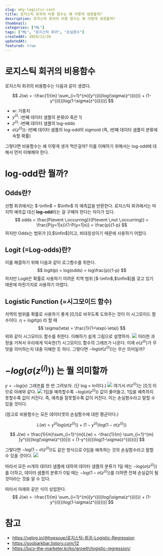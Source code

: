 ```yaml
---
slug: why-logistic-cost
title: 로지스틱 회귀의 비용 함수는 왜 이렇게 생겼을까?
description: 로지스틱 회귀의 비용 함수는 왜 이렇게 생겼을까?
thumbnail:
categories: ["ML"]
tags: ["ML", "로지스틱 회귀", "손실함수"]
createdAt: 2024/12/26
updatedAt:
featured: true
---
```



# 로지스틱 회귀의 비용함수
로지스틱 회귀의 비용함수는 다음과 같이 생겼다.

$$
J(w) = -\frac{1}{m} \sum_{i=1}^{m}[y^{(i)}log(\sigma(z^{(i)})) + (1-y^{(i)})log(1-\sigma(z^{(i)}))]
$$

+ w: 가중치
+ $y^{(i)}$: i번째 데이터 샘플의 분류(0 혹은 1)
+ $z^{(i)}$: i번째 데이터 샘플의 log-oddo
+ $\sigma(z^{(i)}))$: i번째 데이터 샘플의 log-odd의 sigmoid (즉, i번째 데이터 샘플이 분류에 속할 확률)

그렇다면 비용함수는 왜 이렇게 생겨 먹은걸까?
이를 이해하기 위해서는 log-odd에 대해서 먼저 이해해야 한다.
# log-odd란 뭘까?
## Odds란?
선형 회귀에서는 $-\infin$ ~ $\infin$ 의 예측값을 반환한다.
로지스틱 회귀에서는 마지막 예측값 대신 **log-odd**라는 걸 구해야 한다는 차이가 있다.
$$
odds = \frac{P(event \,occurring)}{P(event \,not \,occurring)} = \frac{P(y=1|x)}{1-P(y=1|x)} = \frac{p}{1-p}
$$
하지만 Odds는 범위가 [0,$\infin$]이고, 비대칭성이기 때문에 사용하기 어렵다.
## Logit (=Log-odds)란?
이를 해결하기 위해 다음과 같이 로그함수를 취한다.
$$
logit(p) = log(odds) =  log\frac{p}{1-p}
$$
하지만 Logit은 확률로 사용하기 어려운 치역 범위 [$-\infin$,$\infin$]를 갖고 있기 때문에 마찬가지로 사용하기 어렵다.
## Logistic Function (=시그모이드 함수)
치역의 범위를 확률로 사용하기 좋게 [0,1]로 바꾸도록 도와주는 것이 이 시그모이드 함수이다.
$\eta = logit(p)$ 라 할 때
$$
\sigma(\eta) = \frac{1}{1+\exp(-\eta)}
$$
위와 같이 시그모이드 함수를 취한다.
이해하기 쉽게 그림으로 설명하자.
![](./1.png)
이러한 과정을 거쳐서 우리에게 익숙한(?) 시그모이드 함수의 그래프가 나온다.
이제 $\sigma(z^{(i)})$가 무엇을 의미하는지 대충 이해한 듯 하다. 그렇다면 $-log(\sigma(z^{(i)}))$는 무슨 의미일까?
# $-log(\sigma(z^{(i)}))$ 는 뭘 의미할까
$y=-log(x)$ 그래프를 한 번 그려보자. (단 log = ln이다.)
![](./2.png)
여기서 $\sigma(z^{(i)})$는 [0,1] 이므로 아래와 같다.
![](./3.png)
1임을 예측할수록 $-log(\sigma(z^{(i)}))$ 값이 줄어들고, 1임을 예측하지 못할수록 값이 커진다.
즉, 예측을 잘못할수록 값이 커진다. 이는 손실함수라고 말할 수 있을 것이다.

(참고로 비용함수는 모든 데이터셋의 손실함수에 대한 평균이다.)

$$
L(w) = y^{(i)}log(\sigma(z^{(i)})) + (1-y^{(i)})log(1-\sigma(z^{(i)}))
$$

$$
J(w) = \frac{1}{m}\sum_{i=1}^{m}L(w) = -\frac{1}{m} \sum_{i=1}^{m}[y^{(i)}log(\sigma(z^{(i)})) + (1-y^{(i)})log(1-\sigma(z^{(i)}))]
$$


그렇다면 $-log(1-\sigma(z^{(i)}))$도 같은 방식으로 0임을 예측하는 것의 손실함수라고 말할 수 있을 것이다.
![](./4.png)


따라서 모든 m개의 데이터 샘플에 대하여
데이터 샘플의 분류가 1일 때는 $-log(\sigma(z^{(i)}))$를 더하고,
데이터 샘플의 분류가 0일 때는 $-log(1-\sigma(z^{(i)}))$를 더하면 전체 손실값이 될 것이라는 것을 알 수 있다.

따라서 아래와 같은 식이 성립한다.
$$
J(w) = -\frac{1}{m} \sum_{i=1}^{m}[y^{(i)}log(\sigma(z^{(i)})) + (1-y^{(i)})log(1-\sigma(z^{(i)}))]
$$
# 참고
- https://velog.io/@hyesoup/로지스틱-회귀-Logistic-Regression
- https://soobarkbar.tistory.com/12
- https://lucy-the-marketer.kr/ko/growth/logistic-regression/